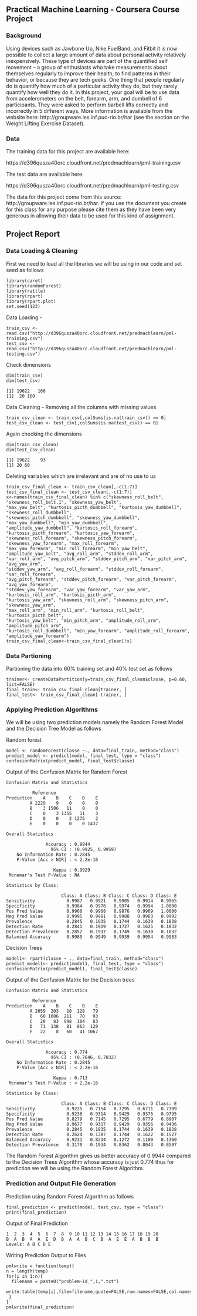 ## Practical Machine Learning - Coursera Course Project

### Background

Using devices such as Jawbone Up, Nike FuelBand, and Fitbit it is now possible to collect a large amount of data about personal activity relatively inexpensively. These type of devices are part of the quantified self movement – a group of enthusiasts who take measurements about themselves regularly to improve their health, to find patterns in their behavior, or because they are tech geeks. One thing that people regularly do is quantify how much of a particular activity they do, but they rarely quantify how well they do it. In this project, your goal will be to use data from accelerometers on the belt, forearm, arm, and dumbell of 6 participants. They were asked to perform barbell lifts correctly and incorrectly in 5 different ways. More information is available from the website here: http://groupware.les.inf.puc-rio.br/har (see the section on the Weight Lifting Exercise Dataset).

### Data

The training data for this project are available here:

https://d396qusza40orc.cloudfront.net/predmachlearn/pml-training.csv

The test data are available here:

https://d396qusza40orc.cloudfront.net/predmachlearn/pml-testing.csv

The data for this project come from this source: http://groupware.les.inf.puc-rio.br/har. If you use the document you create for this class for any purpose please cite them as they have been very generous in allowing their data to be used for this kind of assignment.


## Project Report

### Data Loading & Cleaning

First we need to load all the libraries we will be using in our code and set seed as follows

    library(caret)
    library(randomForest)
    library(rattle)
    library(rpart)
    library(rpart.plot)
    set.seed(123)
Data Loading -

    train_csv <- read.csv("http://d396qusza40orc.cloudfront.net/predmachlearn/pml-training.csv")
    test_csv <- read.csv("http://d396qusza40orc.cloudfront.net/predmachlearn/pml-testing.csv")

Check dimensions

    dim(train_csv)
    dim(test_csv)
    
    [1] 19622   160
    [1]  20 160
    
Data Cleaning -
Removing all the columns with missing values

    train_csv_clean <- train_csv[,colSums(is.na(train_csv)) == 0]
    test_csv_clean <- test_csv[,colSums(is.na(test_csv)) == 0]

Again checking the dimensions

    dim(train_csv_clean)
    dim(test_csv_clean)

    [1] 19622    93
    [1] 20 60

Deleting variables which are irrelevant and are of no use to us

    train_csv_final_clean <- train_csv_clean[,-c(1:7)]
    test_csv_final_clean <- test_csv_clean[,-c(1:7)]
    x<-names(train_csv_final_clean) %in% c("skewness_roll_belt", "skewness_roll_belt.1", "skewness_yaw_belt",
    "max_yaw_belt", "kurtosis_picth_dumbbell", "kurtosis_yaw_dumbbell", "skewness_roll_dumbbell",
    "skewness_pitch_dumbbell", "skewness_yaw_dumbbell", "max_yaw_dumbbell", "min_yaw_dumbbell",
    "amplitude_yaw_dumbbell", "kurtosis_roll_forearm", "kurtosis_picth_forearm", "kurtosis_yaw_forearm",
    "skewness_roll_forearm", "skewness_pitch_forearm", "skewness_yaw_forearm", "max_roll_forearm",
    "max_yaw_forearm", "min_roll_forearm", "min_yaw_belt", "amplitude_yaw_belt", "avg_roll_arm", "stddev_roll_arm",
    "var_roll_arm", "avg_pitch_arm", "stddev_pitch_arm", "var_pitch_arm", "avg_yaw_arm",
    "stddev_yaw_arm", "avg_roll_forearm", "stddev_roll_forearm", "var_roll_forearm",
    "avg_pitch_forearm", "stddev_pitch_forearm", "var_pitch_forearm", "avg_yaw_forearm",
    "stddev_yaw_forearm", "var_yaw_forearm", "var_yaw_arm", "kurtosis_roll_arm", "kurtosis_picth_arm",
    "kurtosis_yaw_arm", "skewness_roll_arm", "skewness_pitch_arm", "skewness_yaw_arm",
    "max_roll_arm", "min_roll_arm", "kurtosis_roll_belt", "kurtosis_picth_belt",
    "kurtosis_yaw_belt", "min_pitch_arm", "amplitude_roll_arm", "amplitude_pitch_arm",
    "kurtosis_roll_dumbbell", "min_yaw_forearm", "amplitude_roll_forearm",
    "amplitude_yaw_forearm")
    train_csv_final_clean<-train_csv_final_clean[!x]


### Data Partioning

Partioning the data into 60% training set and 40% test set as follows

    trainer<- createDataPartition(y=train_csv_final_clean$classe, p=0.60, list=FALSE)
    final_train<- train_csv_final_clean[trainer, ]
    final_test<- train_csv_final_clean[-trainer, ]

### Applying Prediction Algorithms
We will be using two prediction models namely the Random Forest Model and the Decision Tree Model as follows

Random forest

    model <- randomForest(classe ~., data=final_train, method="class")
    predict_model <- predict(model, final_test, type = "class")
    confusionMatrix(predict_model, final_test$classe)

Output of the Confusion Matrix for Random Forest

    Confusion Matrix and Statistics

              Reference
    Prediction    A    B    C    D    E
             A 2229    9    0    0    0
             B    3 1506   11    0    0
             C    0    3 1355   11    3
             D    0    0    2 1275    2
             E    0    0    0    0 1437

    Overall Statistics
                                          
                   Accuracy : 0.9944          
                     95% CI : (0.9925, 0.9959)
        No Information Rate : 0.2845          
        P-Value [Acc > NIR] : < 2.2e-16       
                                          
                      Kappa : 0.9929          
     Mcnemar's Test P-Value : NA              

    Statistics by Class:

                         Class: A Class: B Class: C Class: D Class: E
    Sensitivity            0.9987   0.9921   0.9905   0.9914   0.9965
    Specificity            0.9984   0.9978   0.9974   0.9994   1.0000
    Pos Pred Value         0.9960   0.9908   0.9876   0.9969   1.0000
    Neg Pred Value         0.9995   0.9981   0.9980   0.9983   0.9992
    Prevalence             0.2845   0.1935   0.1744   0.1639   0.1838
    Detection Rate         0.2841   0.1919   0.1727   0.1625   0.1832
    Detection Prevalence   0.2852   0.1937   0.1749   0.1630   0.1832
    Balanced Accuracy      0.9985   0.9949   0.9939   0.9954   0.9983

Decision Trees

    model1<- rpart(classe ~ ., data=final_train, method="class")
    predict_model1<- predict(model1, final_test, type = "class")
    confusionMatrix(predict_model1, final_test$classe)

Output of the Confusion Matrix for the Decision trees

    Confusion Matrix and Statistics

              Reference
    Prediction    A    B    C    D    E
             A 2059  203   18  128   79
             B   60 1086  211   70   93
             C   20   83  998  184   83
             D   71  138   81  863  120
             E   22    8   60   41 1067

    Overall Statistics
                                          
                   Accuracy : 0.774           
                     95% CI : (0.7646, 0.7832)
        No Information Rate : 0.2845          
        P-Value [Acc > NIR] : < 2.2e-16       
                                          
                      Kappa : 0.713           
     Mcnemar's Test P-Value : < 2.2e-16       

    Statistics by Class:

                         Class: A Class: B Class: C Class: D Class: E
    Sensitivity            0.9225   0.7154   0.7295   0.6711   0.7399
    Specificity            0.9238   0.9314   0.9429   0.9375   0.9795
    Pos Pred Value         0.8279   0.7145   0.7295   0.6779   0.8907
    Neg Pred Value         0.9677   0.9317   0.9429   0.9356   0.9436
    Prevalence             0.2845   0.1935   0.1744   0.1639   0.1838
    Detection Rate         0.2624   0.1387   0.1744   0.1622   0.1527
    Balanced Accuracy      0.9231   0.8234   0.1272   0.1100   0.1360
    Detection Prevalence   0.3170   0.1934   0.8362   0.8043   0.8597

The Random Forest Algorithm gives us better accuracy of 0.9944 compared to the Decision Trees Algorithm whose accuracy is just 0.774 thus for prediction we will be using the Random Forest Algorithm.

### Prediction and Output File Generation

Prediction using Random Forest Algorithm as follows

    final_prediction <- predict(model, test_csv, type = "class")
    print(final_prediction)

Output of Final Prediction

    1  2  3  4  5  6  7  8  9 10 11 12 13 14 15 16 17 18 19 20 
    B  A  B  A  A  E  D  B  A  A  B  C  B  A  E  E  A  B  B  B 
    Levels: A B C D E

Writing Prediction Output to Files

    pmlwrite = function(temp){
    n = length(temp)
    for(i in 1:n){
      filename = paste0("problem-id_",i,".txt")
      write.table(temp[i],file=filename,quote=FALSE,row.names=FALSE,col.names=FALSE)
     }
    }
    pmlwrite(final_prediction)



